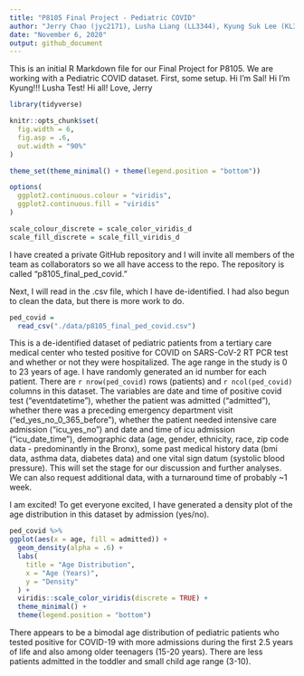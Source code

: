 ```yaml
---
title: "P8105 Final Project - Pediatric COVID"
author: "Jerry Chao (jyc2171), Lusha Liang (LL3344), Kyung Suk Lee (KL3069), Sal El-Sadek (sne2114)"
date: "November 6, 2020"
output: github_document
---
```


This is an initial R Markdown file for our Final Project for P8105.  We are working with a Pediatric COVID dataset.  First, some setup.
Hi I'm Sal! Hi I'm Kyung!!!
Lusha Test!
Hi all!  Love, Jerry

```r
library(tidyverse)

knitr::opts_chunk$set(
  fig.width = 6,
  fig.asp = .6,
  out.width = "90%"
)

theme_set(theme_minimal() + theme(legend.position = "bottom"))

options(
  ggplot2.continuous.colour = "viridis",
  ggplot2.continuous.fill = "viridis"
)

scale_colour_discrete = scale_color_viridis_d
scale_fill_discrete = scale_fill_viridis_d
```

I have created a private GitHub repository and I will invite all members of the team as collaborators so we all have access to the repo.  The repository is called "p8105_final_ped_covid."

Next, I will read in the .csv file, which I have de-identified.  I had also begun to clean the data, but there is more work to do.

```r
ped_covid =
  read_csv("./data/p8105_final_ped_covid.csv")
```

This is a de-identified dataset of pediatric patients from a tertiary care medical center who tested positive for COVID on SARS-CoV-2 RT PCR test and whether or not they were hospitalized.  The age range in the study is 0 to 23 years of age.  I have randomly generated an id number for each patient.  There are `r nrow(ped_covid)` rows (patients) and `r ncol(ped_covid)` columns in this dataset.  The variables are date and time of positive covid test ("eventdatetime"), whether the patient was admitted ("admitted"), whether there was a preceding emergency department visit ("ed_yes_no_0_365_before"), whether the patient needed intensive care admission ("icu_yes_no") and date and time of icu admission ("icu_date_time"), demographic data (age, gender, ethnicity, race, zip code data - predominantly in the Bronx), some past medical history data (bmi data, asthma data, diabetes data) and one vital sign datum (systolic blood pressure).  This will set the stage for our discussion and further analyses.  We can also request additional data, with a turnaround time of probably ~1 week.

I am excited!  To get everyone excited, I have generated a density plot of the age distribution in this dataset by admission (yes/no).
```r
ped_covid %>% 
ggplot(aes(x = age, fill = admitted)) +
  geom_density(alpha = .6) +
  labs(
    title = "Age Distribution",
    x = "Age (Years)",
    y = "Density"
  ) +
  viridis::scale_color_viridis(discrete = TRUE) +
  theme_minimal() +
  theme(legend.position = "bottom")
```

There appears to be a bimodal age distribution of pediatric patients who tested positive for COVID-19 with more admissions during the first 2.5 years of life and also among older teenagers (15-20 years).  There are less patients admitted in the toddler and small child age range (3-10).